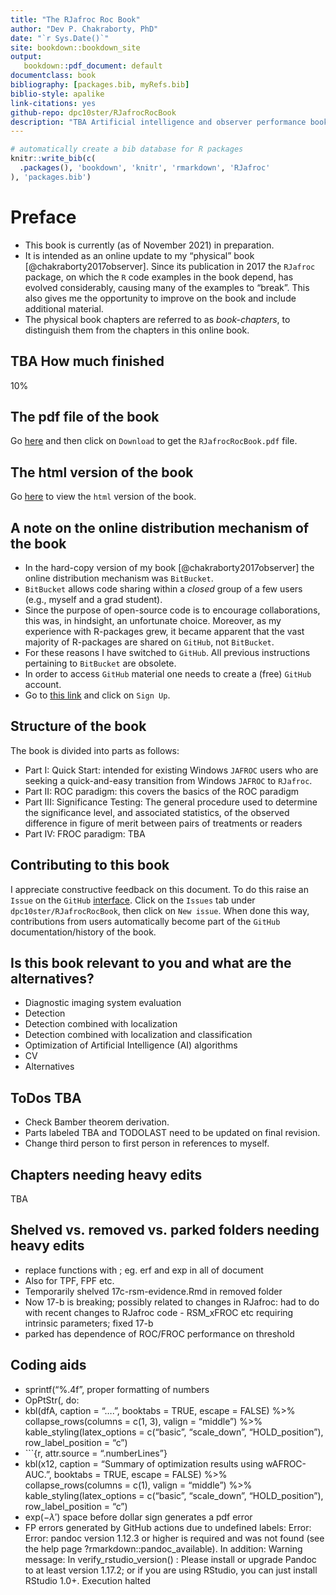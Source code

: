 ```yaml
--- 
title: "The RJafroc Roc Book"
author: "Dev P. Chakraborty, PhD"
date: "`r Sys.Date()`"
site: bookdown::bookdown_site
output: 
   bookdown::pdf_document: default
documentclass: book
bibliography: [packages.bib, myRefs.bib]
biblio-style: apalike
link-citations: yes
github-repo: dpc10ster/RJafrocRocBook
description: "TBA Artificial intelligence and observer performance book based on RJafroc."
---
```



```r
# automatically create a bib database for R packages
knitr::write_bib(c(
  .packages(), 'bookdown', 'knitr', 'rmarkdown', 'RJafroc'
), 'packages.bib')
```


# Preface {-}

* This book is currently (as of November 2021) in preparation. 
* It is intended as an online update to my "physical" book [@chakraborty2017observer]. Since its publication in 2017 the `RJafroc` package, on which the `R` code examples in the book depend, has evolved considerably, causing many of the examples to "break". This also gives me the opportunity to improve on the book and include additional material.
* The physical book chapters are referred to as *book-chapters*, to distinguish them from the chapters in this online book.



## TBA How much finished {-}

10%

## The pdf file of the book {-}
Go [here](https://github.com/dpc10ster/RJafrocRocBook/blob/gh-pages/RJafrocRocBook.pdf) and then click on `Download` to get the `RJafrocRocBook.pdf` file.


## The html version of the book {-}
Go [here](https://dpc10ster.github.io/RJafrocRocBook/) to view the `html` version of the book.


## A note on the online distribution mechanism of the book {-}

* In the hard-copy version of my book [@chakraborty2017observer] the online distribution mechanism was `BitBucket`. 
* `BitBucket` allows code sharing within a _closed_ group of a few users (e.g., myself and a grad student). 
* Since the purpose of open-source code is to encourage collaborations, this was, in hindsight, an unfortunate choice. Moreover, as my experience with R-packages grew, it became apparent that the vast majority of R-packages are shared on `GitHub`, not `BitBucket`. 
* For these reasons I have switched to `GitHub`. All previous instructions pertaining to `BitBucket` are obsolete.
* In order to access `GitHub` material one needs to create a (free) `GitHub` account. 
* Go to [this link](https://github.com) and click on `Sign Up`.

## Structure of the book {-}

The book is divided into parts as follows:

* Part I: Quick Start: intended for existing Windows `JAFROC` users who are seeking a quick-and-easy transition from Windows `JAFROC` to `RJafroc`. 
* Part II: ROC paradigm: this covers the basics of the ROC paradigm 
* Part III: Significance Testing: The general procedure used to determine the significance level, and associated statistics, of the observed difference in figure of merit between pairs of treatments or readers
* Part IV: FROC paradigm: TBA


## Contributing to this book {-}

I appreciate constructive feedback on this document. To do this raise an `Issue` on the `GitHub` [interface](https://github.com/dpc10ster/RJafrocRocBook). Click on the `Issues` tab under `dpc10ster/RJafrocRocBook`, then click on `New issue`. When done this way, contributions from users automatically become part of the `GitHub` documentation/history of the book.

## Is this book relevant to you and what are the alternatives? {-}

* Diagnostic imaging system evaluation
* Detection
* Detection combined with localization
* Detection combined with localization and classification
* Optimization of Artificial Intelligence (AI) algorithms
* CV
* Alternatives

## ToDos TBA {-}

* Check Bamber theorem derivation.
* Parts labeled TBA and TODOLAST need to be updated on final revision.
* Change third person to first person in references to myself.

## Chapters needing heavy edits {-}


TBA


## Shelved vs. removed vs. parked folders needing heavy edits {-}
* replace functions with \text{}; eg. erf and exp in all of document
* Also for TPF, FPF etc.
* Temporarily shelved 17c-rsm-evidence.Rmd in removed folder
* Now 17-b is breaking; possibly related to changes in RJafroc: had to do with recent changes to RJafroc code - RSM_xFROC etc requiring intrinsic parameters; fixed 17-b
* parked has dependence of ROC/FROC performance on threshold


## Coding aids {-}
* sprintf("%.4f", proper formatting of numbers
* OpPtStr(, do:
* kbl(dfA, caption = "....", booktabs = TRUE, escape = FALSE) %>% collapse_rows(columns = c(1, 3), valign = "middle") %>% kable_styling(latex_options = c("basic", "scale_down", "HOLD_position"), row_label_position = "c") 
* ```{r, attr.source = ".numberLines"}
* kbl(x12, caption = "Summary of optimization results using wAFROC-AUC.", booktabs = TRUE, escape = FALSE) %>% collapse_rows(columns = c(1), valign = "middle") %>% kable_styling(latex_options = c("basic", "scale_down", "HOLD_position"), row_label_position = "c") 
* $\text{exp} \left ( -\lambda' \right )$ space before dollar sign generates a pdf error 
* FP errors generated by GitHub actions due to undefined labels:
Error: Error: pandoc version 1.12.3 or higher is required and was not found (see the help page ?rmarkdown::pandoc_available).
In addition: Warning message:
In verify_rstudio_version() :
Please install or upgrade Pandoc to at least version 1.17.2; or if you are using RStudio, you can just install RStudio 1.0+.
Execution halted



